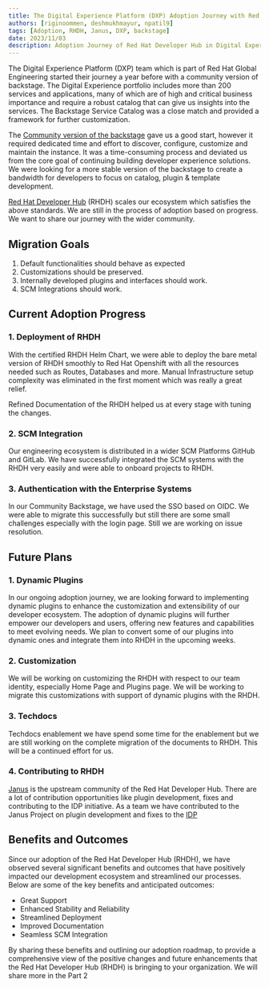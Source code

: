 ```yaml
---
title: The Digital Experience Platform (DXP) Adoption Journey with Red Hat Developer Hub  - Part 1
authors: [riginoommen, deshmukhmayur, npatil9]
tags: [Adoption, RHDH, Janus, DXP, backstage]
date: 2023/11/03
description: Adoption Journey of Red Hat Developer Hub in Digital Experience Platform (DXP) Team
---
```


The Digital Experience Platform (DXP) team which is part of Red Hat Global Engineering started their journey a year before with a community version of backstage. The Digital Experience portfolio includes more than 200 services and applications, many of which are of high and critical business importance and require a robust catalog that can give us insights into the services. The Backstage Service Catalog was a close match and provided a framework for further customization.

The [Community version of the backstage](https://backstage.io) gave us a good start, however it required dedicated time and effort to discover, configure, customize and maintain the instance. It was a time-consuming process and deviated us from the core goal of continuing building developer experience solutions. We were looking for a more stable version of the backstage to create a bandwidth for developers to focus on catalog, plugin & template development.

[Red Hat Developer Hub](https://developers.redhat.com/rhdh) (RHDH) scales our ecosystem which satisfies the above standards. We are still in the process of adoption based on progress. We want to share our journey with the wider community.

## Migration Goals

1. Default functionalities should behave as expected
2. Customizations should be preserved.
3. Internally developed plugins and interfaces should work.
4. SCM Integrations should work.

## Current Adoption Progress

### 1. Deployment of RHDH

With the certified RHDH Helm Chart, we were able to deploy the bare metal version of RHDH smoothly to Red Hat Openshift with all the resources needed such as Routes, Databases and more. Manual Infrastructure setup complexity was eliminated in the first moment which was really a great relief.

Refined Documentation of the RHDH helped us at every stage with tuning the changes.

### 2. SCM Integration

Our engineering ecosystem is distributed in a wider SCM Platforms GitHub and GitLab. We have successfully integrated the SCM systems with the RHDH very easily and were able to onboard projects to RHDH.

### 3. Authentication with the Enterprise Systems

In our Community Backstage, we have used the SSO based on OIDC. We were able to migrate this successfully but still there are some small challenges especially with the login page. Still we are working on issue resolution.

## Future Plans

### 1. Dynamic Plugins

In our ongoing adoption journey, we are looking forward to implementing dynamic plugins to enhance the customization and extensibility of our developer ecosystem. The adoption of dynamic plugins will further empower our developers and users, offering new features and capabilities to meet evolving needs. We plan to convert some of our plugins into dynamic ones and integrate them into RHDH in the upcoming weeks.

### 2. Customization

We will be working on customizing the RHDH with respect to our team identity, especially Home Page and Plugins page. We will be working to migrate this customizations with support of dynamic plugins with the RHDH.

### 3. Techdocs

Techdocs enablement we have spend some time for the enablement but we are still working on the complete migration of the documents to RHDH. This will be a continued effort for us.

### 4. Contributing to RHDH

[Janus](/) is the upstream community of the Red Hat Developer Hub. There are a lot of contribution opportunities like plugin development, fixes and contributing to the IDP initiative. As a team we have contributed to the Janus Project on plugin development and fixes to the [IDP](https://showcase.janus-idp.io/)

## Benefits and Outcomes

Since our adoption of the Red Hat Developer Hub (RHDH), we have observed several significant benefits and outcomes that have positively impacted our development ecosystem and streamlined our processes. Below are some of the key benefits and anticipated outcomes:

- Great Support
- Enhanced Stability and Reliability
- Streamlined Deployment
- Improved Documentation
- Seamless SCM Integration

By sharing these benefits and outlining our adoption roadmap, to provide a comprehensive view of the positive changes and future enhancements that the Red Hat Developer Hub (RHDH) is bringing to your organization. We will share more in the Part 2
